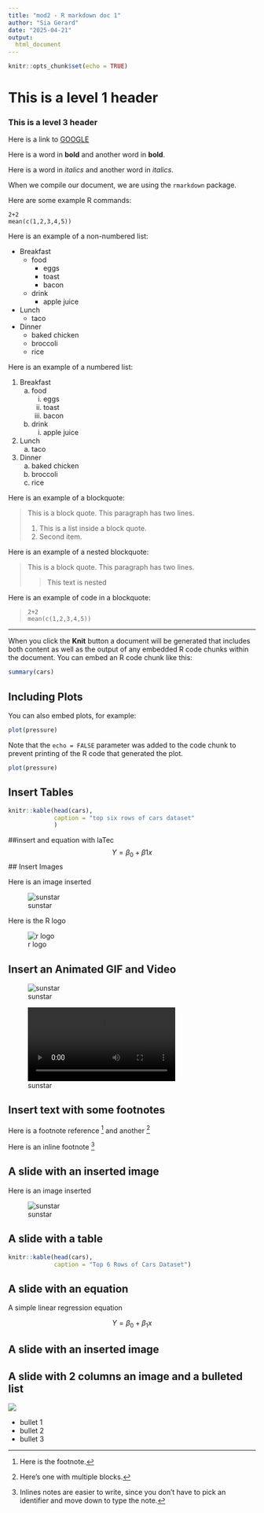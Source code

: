 ```yaml
---
title: "mod2 - R markdown doc 1"
author: "Sia Gerard"
date: "2025-04-21"
output:
  html_document
---
```


```r
knitr::opts_chunk$set(echo = TRUE)
```

# This is a level 1 header

### This is a level 3 header

Here is a link to [GOOGLE](https://www.google.com/)

Here is a word in **bold** and another word in __bold__.

Here is a word in *italics* and another word in _italics_.

When we compile our document, we are using the `rmarkdown` package.

Here are some example R commands:

```
2+2
mean(c(1,2,3,4,5))
```


Here is an example of a non-numbered list:

* Breakfast
    - food
        + eggs
        + toast
        + bacon
    - drink
        + apple juice
* Lunch
    - taco
* Dinner
    - baked chicken
    - broccoli
    - rice


Here is an example of a numbered list:

1. Breakfast
    a. food
        i. eggs
        ii. toast
        iii. bacon
    b. drink
        i. apple juice
2. Lunch
    a. taco
3. Dinner
    a. baked chicken
    b. broccoli
    c. rice


Here is an example of a blockquote:

> This is a block quote. This
> paragraph has two lines.
>
> 1. This is a list inside a block quote.
> 2. Second item.


Here is an example of a nested blockquote:

> This is a block quote. This
> paragraph has two lines.
>
> > This text is nested


Here is an example of code in a blockquote:

>     2+2
>     mean(c(1,2,3,4,5))


_________________________________________

When you click the **Knit** button a document will be generated that includes both content as well as the output of any embedded R code chunks within the document. You can embed an R code chunk like this:

```r
summary(cars)
```

## Including Plots

You can also embed plots, for example:

```r
plot(pressure)
```

Note that the `echo = FALSE` parameter was added to the code chunk to prevent printing of the R code that generated the plot.

```r
plot(pressure)
```

## Insert Tables
```r
knitr::kable(head(cars),
             caption = "top six rows of cars dataset"
             )
```

##insert and equation with laTec
$$ Y= \beta_0 + \beta1x $$
## Insert Images

Here is an image inserted

![sunstar](sunstar.png)


Here is the R logo

![r logo](https://www.r-project.org/logo/Rlogo.svg)


## Insert an Animated GIF and Video

![sunstar](sunstar.gif)

![sunstar](sunstar.mp4)


## Insert text with some footnotes

Here is a footnote reference [^1] and another [^longnote]

Here is an inline footnote ^[Inlines notes are easier to write, since you don't have to pick an identifier and move down to type the note.]

[^1]: Here is the footnote.
[^longnote]: Here's one with multiple blocks.

## A slide with an inserted image

Here is an image inserted

![sunstar](sunstar.png)


## A slide with a table

```r
knitr::kable(head(cars),
             caption = "Top 6 Rows of Cars Dataset")
```


## A slide with an equation

A simple linear regression equation

$$ Y = \beta_0 + \beta_1x $$


## A slide with an inserted image {.flexbox .vcenter}


## A slide with 2 columns an image and a bulleted list {.columns-2}

![](sunstar.png)

- bullet 1
- bullet 2
- bullet 3
